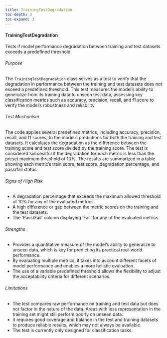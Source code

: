 ```yaml
---
title: TrainingTestDegradation
toc-depth: 3
toc-expand: 3
---
```








#### TrainingTestDegradation

Tests if model performance degradation between training and test datasets exceeds a predefined threshold.

###### Purpose

The `TrainingTestDegradation` class serves as a test to verify that the degradation in performance between the
training and test datasets does not exceed a predefined threshold. This test measures the model's ability to
generalize from its training data to unseen test data, assessing key classification metrics such as accuracy,
precision, recall, and f1 score to verify the model's robustness and reliability.

###### Test Mechanism

The code applies several predefined metrics, including accuracy, precision, recall, and f1 scores, to the model's
predictions for both the training and test datasets. It calculates the degradation as the difference between the
training score and test score divided by the training score. The test is considered successful if the degradation
for each metric is less than the preset maximum threshold of 10%. The results are summarized in a table showing
each metric's train score, test score, degradation percentage, and pass/fail status.

###### Signs of High Risk

- A degradation percentage that exceeds the maximum allowed threshold of 10% for any of the evaluated metrics.
- A high difference or gap between the metric scores on the training and the test datasets.
- The 'Pass/Fail' column displaying 'Fail' for any of the evaluated metrics.

###### Strengths

- Provides a quantitative measure of the model's ability to generalize to unseen data, which is key for predicting
its practical real-world performance.
- By evaluating multiple metrics, it takes into account different facets of model performance and enables a more
holistic evaluation.
- The use of a variable predefined threshold allows the flexibility to adjust the acceptability criteria for
different scenarios.

###### Limitations

- The test compares raw performance on training and test data but does not factor in the nature of the data. Areas
with less representation in the training set might still perform poorly on unseen data.
- It requires good coverage and balance in the test and training datasets to produce reliable results, which may
not always be available.
- The test is currently only designed for classification tasks.




 